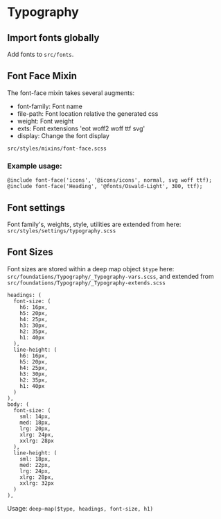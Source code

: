 
<Meta title="Documentation/Typography" />

# Typography

## Import fonts globally

Add fonts to `src/fonts`.

## Font Face Mixin

The font-face mixin takes several augments:

- font-family: Font name
- file-path: Font location relative the generated css
- weight: Font weight
- exts: Font extensions 'eot woff2 woff ttf svg'
- display: Change the font display

`src/styles/mixins/font-face.scss`

### Example usage:

```
@include font-face('icons', '@icons/icons', normal, svg woff ttf);
@include font-face('Heading', '@fonts/Oswald-Light', 300, ttf);
```

## Font settings

Font family's, weights, style, utilities are extended from here: `src/styles/settings/typography.scss`

## Font Sizes

Font sizes are stored within a deep map object `$type` here: `src/foundations/Typography/_Typography-vars.scss`, and extended from `src/foundations/Typography/_Typography-extends.scss`

```
headings: (
  font-size: (
    h6: 16px,
    h5: 20px,
    h4: 25px,
    h3: 30px,
    h2: 35px,
    h1: 40px
  ),
  line-height: (
    h6: 16px,
    h5: 20px,
    h4: 25px,
    h3: 30px,
    h2: 35px,
    h1: 40px
  )
),
body: (
  font-size: (
    sml: 14px,
    med: 18px,
    lrg: 20px,
    xlrg: 24px,
    xxlrg: 28px
  ),
  line-height: (
    sml: 18px,
    med: 22px,
    lrg: 24px,
    xlrg: 28px,
    xxlrg: 32px
  )
),
```

Usage: `deep-map($type, headings, font-size, h1)`
